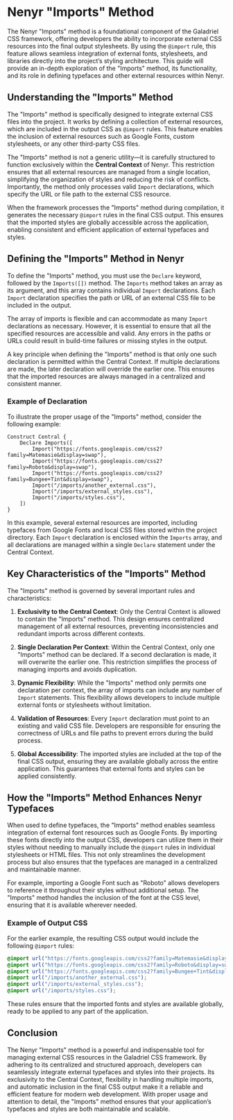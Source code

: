 # **Nenyr "Imports" Method**

The Nenyr "Imports" method is a foundational component of the Galadriel CSS framework, offering developers the ability to incorporate external CSS resources into the final output stylesheets. By using the `@import` rule, this feature allows seamless integration of external fonts, stylesheets, and libraries directly into the project’s styling architecture. This guide will provide an in-depth exploration of the "Imports" method, its functionality, and its role in defining typefaces and other external resources within Nenyr.

## **Understanding the "Imports" Method**

The "Imports" method is specifically designed to integrate external CSS files into the project. It works by defining a collection of external resources, which are included in the output CSS as `@import` rules. This feature enables the inclusion of external resources such as Google Fonts, custom stylesheets, or any other third-party CSS files.

The "Imports" method is not a generic utility—it is carefully structured to function exclusively within the **Central Context** of Nenyr. This restriction ensures that all external resources are managed from a single location, simplifying the organization of styles and reducing the risk of conflicts. Importantly, the method only processes valid `Import` declarations, which specify the URL or file path to the external CSS resource.

When the framework processes the "Imports" method during compilation, it generates the necessary `@import` rules in the final CSS output. This ensures that the imported styles are globally accessible across the application, enabling consistent and efficient application of external typefaces and styles.

## **Defining the "Imports" Method in Nenyr**

To define the "Imports" method, you must use the `Declare` keyword, followed by the `Imports([])` method. The `Imports` method takes an array as its argument, and this array contains individual `Import` declarations. Each `Import` declaration specifies the path or URL of an external CSS file to be included in the output.

The array of imports is flexible and can accommodate as many `Import` declarations as necessary. However, it is essential to ensure that all the specified resources are accessible and valid. Any errors in the paths or URLs could result in build-time failures or missing styles in the output.

A key principle when defining the "Imports" method is that only one such declaration is permitted within the Central Context. If multiple declarations are made, the later declaration will override the earlier one. This ensures that the imported resources are always managed in a centralized and consistent manner.

### Example of Declaration

To illustrate the proper usage of the "Imports" method, consider the following example:

```nenyr
Construct Central {
    Declare Imports([
        Import("https://fonts.googleapis.com/css2?family=Matemasie&display=swap"),
        Import("https://fonts.googleapis.com/css2?family=Roboto&display=swap"),
        Import("https://fonts.googleapis.com/css2?family=Bungee+Tint&display=swap"),
        Import("/imports/another_external.css"),
        Import("/imports/external_styles.css"),
        Import("/imports/styles.css"),
    ])
}
```

In this example, several external resources are imported, including typefaces from Google Fonts and local CSS files stored within the project directory. Each `Import` declaration is enclosed within the `Imports` array, and all declarations are managed within a single `Declare` statement under the Central Context.

## **Key Characteristics of the "Imports" Method**

The "Imports" method is governed by several important rules and characteristics:

1. **Exclusivity to the Central Context**: Only the Central Context is allowed to contain the "Imports" method. This design ensures centralized management of all external resources, preventing inconsistencies and redundant imports across different contexts.

2. **Single Declaration Per Context**: Within the Central Context, only one "Imports" method can be declared. If a second declaration is made, it will overwrite the earlier one. This restriction simplifies the process of managing imports and avoids duplication.

3. **Dynamic Flexibility**: While the "Imports" method only permits one declaration per context, the array of imports can include any number of `Import` statements. This flexibility allows developers to include multiple external fonts or stylesheets without limitation.

4. **Validation of Resources**: Every `Import` declaration must point to an existing and valid CSS file. Developers are responsible for ensuring the correctness of URLs and file paths to prevent errors during the build process.

5. **Global Accessibility**: The imported styles are included at the top of the final CSS output, ensuring they are available globally across the entire application. This guarantees that external fonts and styles can be applied consistently.

## **How the "Imports" Method Enhances Nenyr Typefaces**

When used to define typefaces, the "Imports" method enables seamless integration of external font resources such as Google Fonts. By importing these fonts directly into the output CSS, developers can utilize them in their styles without needing to manually include the `@import` rules in individual stylesheets or HTML files. This not only streamlines the development process but also ensures that the typefaces are managed in a centralized and maintainable manner.

For example, importing a Google Font such as "Roboto" allows developers to reference it throughout their styles without additional setup. The "Imports" method handles the inclusion of the font at the CSS level, ensuring that it is available wherever needed.

### Example of Output CSS

For the earlier example, the resulting CSS output would include the following `@import` rules:

```css
@import url("https://fonts.googleapis.com/css2?family=Matemasie&display=swap");
@import url("https://fonts.googleapis.com/css2?family=Roboto&display=swap");
@import url("https://fonts.googleapis.com/css2?family=Bungee+Tint&display=swap");
@import url("/imports/another_external.css");
@import url("/imports/external_styles.css");
@import url("/imports/styles.css");
```

These rules ensure that the imported fonts and styles are available globally, ready to be applied to any part of the application.

## **Conclusion**

The Nenyr "Imports" method is a powerful and indispensable tool for managing external CSS resources in the Galadriel CSS framework. By adhering to its centralized and structured approach, developers can seamlessly integrate external typefaces and styles into their projects. Its exclusivity to the Central Context, flexibility in handling multiple imports, and automatic inclusion in the final CSS output make it a reliable and efficient feature for modern web development. With proper usage and attention to detail, the "Imports" method ensures that your application’s typefaces and styles are both maintainable and scalable.
